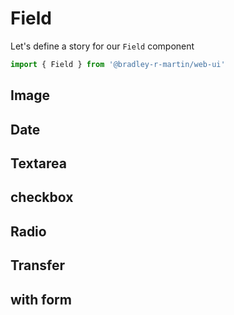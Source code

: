 <!-- Status.stories.mdx -->



<Meta title='Components/Field' argTypes={{}} component={Field} />

# Field

Let's define a story for our `Field` component

```javascript
import { Field } from '@bradley-r-martin/web-ui'
```

## Image

<Canvas>
  <WebUIConfig>
    <Field type='image' />
  </WebUIConfig>
</Canvas>

## Date

<Canvas>
  <Field type='date' />
</Canvas>

## Textarea

<Canvas>
  <Field
    type='textarea'
    enhancers={{
      right: Dictation,
      bottom: Vocabulary,
    }}
  />
</Canvas>

## checkbox

<Canvas>
  <Field type='checkbox' label='Inline' inline variant='filled' />
  <Field type='checkbox' label='Stacked' variant='outlined' />
</Canvas>

## Radio

<Canvas>
  <Field type='radio' label='Inline' inline variant='filled' />
  <Field type='radio' label='Stacked' variant='outlined' />
</Canvas>

## Transfer

<Canvas>
  <Field
    type='transfer'
    label='Transfer'
    orderable
    options={[
      { id: '1', text: 'test' },
      { id: '2', text: 'test 2' },
    ]}
  />
</Canvas>

## with form

<Canvas>
  <WebUIConfig>
    <Form locked={false}>
      <Field type='image' />
      <Field
        type='textarea'
        enhancers={{
          right: Dictation,
          bottom: Vocabulary,
        }}
      />
      <Field
        type='radio'
        label='Inline'
        inline
        variant='filled'
        value='test'
        name='filter.option'
      />
      <Field type='radio' label='Two' inline value='two' name='filter.option' />
      <Field type='checkbox' label='Inline' inline />
    </Form>
  </WebUIConfig>
</Canvas>
